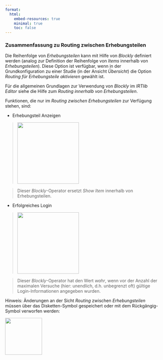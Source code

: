 ```yaml
---
format:
  html:
    embed-resources: true
    minimal: true 
    toc: false
---
```


### Zusammenfassung zu Routing zwischen Erhebungsteilen 

Die Reihenfolge von *Erhebungsteilen* kann mit Hilfe von *Blockly* definiert werden (analog zur Definition der Reihenfolge von *Items* innerhalb von *Erhebungsteilen*). Diese Option ist verfügbar, wenn in der Grundkonfiguration zu einer Studie (in der Ansicht *Übersicht*) die Option *Routing für Erhebungsteile aktivieren* gewählt ist. 

Für die allgemeinen Grundlagen zur Verwendung von *Blockly* im *IRTlib Editor* siehe die Hilfe zum *Routing innerhalb von Erhebungsteilen*.

Funktionen, die nur im *Routing zwischen Erhebungsteilen* zur Verfügung stehen, sind:


* Erhebungsteil Anzeigen

> ![](img/screenshot-blockly-request-study-part-01-DEU.png){width="200"}

> Dieser *Blockly*-Operator ersetzt *Show Item* innerhalb von Erhebungsteilen.

* Erfolgreiches Login

> ![](img/screenshot-blockly-check-login-infinite-study-part-01-DEU.png){width="200"}

> Dieser *Blockly*-Operator hat den Wert *wahr*, wenn vor der Anzahl der maximalen Versuche (hier: unendlich, d.h. unbegrenzt oft) gültige Login-Informationen angegeben wurden.

Hinweis: Änderungen an der Sicht *Routing* zwischen *Erhebungsteilen* müssen über das Disketten-Symbol gespeichert oder mit dem Rückgängig-Symbol verworfen werden:

![](img/screenshot-icons-undo-and-save-01.png){width="120" fig-align="left"}
